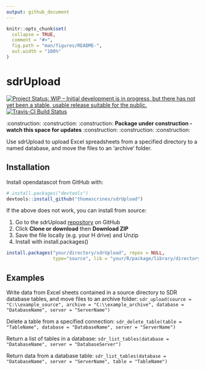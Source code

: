 ```yaml
---
output: github_document
---
```


<!-- README.md is generated from README.Rmd. Please edit that file -->

```r
knitr::opts_chunk$set(
  collapse = TRUE,
  comment = "#>",
  fig.path = "man/figures/README-",
  out.width = "100%"
)
```
# sdrUpload

<!-- badges: start -->
[![Project Status: WIP – Initial development is in progress, but there has not yet been a stable, usable release suitable for the public.](https://www.repostatus.org/badges/latest/wip.svg)](https://www.repostatus.org/#wip) [![Travis-CI Build Status](https://api.travis-ci.org/thomascrines/sdrUpload.svg?branch=master)](https://travis-ci.org/thomascrines/sdrUpload)
<!-- badges: end -->

:construction: :construction: :construction: **Package under construction - watch this space for updates** :construction: :construction: :construction:

Use sdrUpload to upload Excel spreadsheets from a specified directory to a named database, and move the files to an 'archive' folder.

## Installation

Install opendatascot from GitHub with:

```r
# install.packages("devtools")
devtools::install_github("thomascrines/sdrUpload")
```

If the above does not work, you can install from source:

1. Go to the sdrUpload [repository](https://github.com/thomascrines/sdrUpload) on GitHub
1. Click **Clone or download** then **Download ZIP**
1. Save the file locally (e.g. your H drive) and Unzip
1. Install with install.packages()

```r
install.packages("your/directory/sdrUpload", repos = NULL,
                 type="source", lib = "your/R/package/library/directory")
```
Examples
---------

Write data from Excel sheets contained in a source directory to SDR database tables, and move files to an archive folder:
`sdr_upload(source = "C:\\example_source", archive = "C:\\example_archive", database = "DatabaseName", server = "ServerName")`

Delete a table from a specified connection:
`sdr_delete_table(table = "TableName", database = "DatabaseName", server = "ServerName")`

Return a list of tables in a database:
`sdr_list_tables(database = "DatabaseName", server = "DatabaseServer")`

Return data from a database table:
`sdr_list_tables(database = "DatabaseName", server = "ServerName", table = "TableName")`
